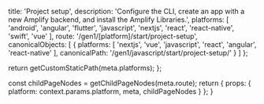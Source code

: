 
  title: 'Project setup',
  description: 'Configure the CLI, create an app with a new Amplify backend, and install the Amplify Libraries.',
  platforms: [
    'android',
    'angular',
    'flutter',
    'javascript',
    'nextjs',
    'react',
    'react-native',
    'swift',
    'vue'
  ],
  route: '/gen1/[platform]/start/project-setup',
  canonicalObjects: [
    {
      platforms: [
        'nextjs',
        'vue',
        'javascript',
        'react',
        'angular',
        'react-native'
      ],
      canonicalPath: '/gen1/javascript/start/project-setup/'
    }
  ]
};

  return getCustomStaticPath(meta.platforms);
};

  const childPageNodes = getChildPageNodes(meta.route);
  return {
    props: {
      platform: context.params.platform,
      meta,
      childPageNodes
    }
  };
}

<Overview childPageNodes={props.childPageNodes} />
